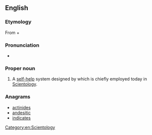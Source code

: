 {{also|dianetics}}
==English==

===Etymology===
From {{m|grc|διά||through}} + {{m|grc|νοῦς||mind}}

===Pronunciation===
* {{a|UK}} {{IPA|/daɪəˈnɛtɪks/|lang=en}}

===Proper noun===
{{en-proper noun}}

# A [[self-help]] system designed by {{w|L. Ron Hubbard}} which is chiefly employed today in [[Scientology]].

===Anagrams===
* [[actinides#English|actinides]]
* [[andesitic#English|andesitic]]
* [[indicates#English|indicates]]

[[Category:en:Scientology]]